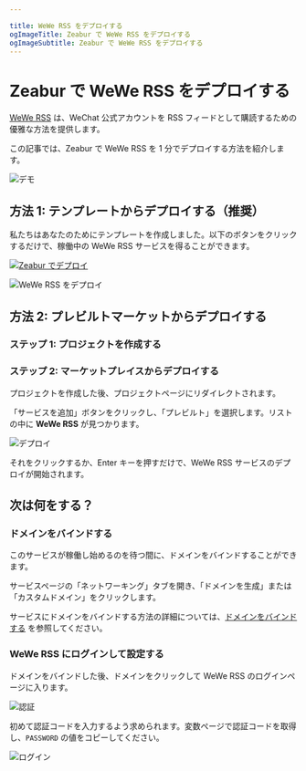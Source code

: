 ```yaml
---

title: WeWe RSS をデプロイする
ogImageTitle: Zeabur で WeWe RSS をデプロイする
ogImageSubtitle: Zeabur で WeWe RSS をデプロイする
---
```


# Zeabur で WeWe RSS をデプロイする

[WeWe RSS](https://github.com/cooderl/wewe-rss) は、WeChat 公式アカウントを RSS フィードとして購読するための優雅な方法を提供します。

この記事では、Zeabur で WeWe RSS を 1 分でデプロイする方法を紹介します。

![デモ](https://raw.githubusercontent.com/cooderl/wewe-rss/main/assets/preview1.png)

## 方法 1: テンプレートからデプロイする（推奨）

私たちはあなたのためにテンプレートを作成しました。以下のボタンをクリックするだけで、稼働中の WeWe RSS サービスを得ることができます。

[![Zeabur でデプロイ](https://zeabur.com/button.svg)](https://zeabur.com/templates/DI9BBD)

![WeWe RSS をデプロイ](/marketplace/wewe-rss/template.png)

## 方法 2: プレビルトマーケットからデプロイする

### ステップ 1: プロジェクトを作成する

<CreateProject />

### ステップ 2: マーケットプレイスからデプロイする

プロジェクトを作成した後、プロジェクトページにリダイレクトされます。

「サービスを追加」ボタンをクリックし、「プレビルト」を選択します。リストの中に **WeWe RSS** が見つかります。

![デプロイ](/marketplace/wewe-rss/deploy.png)

それをクリックするか、Enter キーを押すだけで、WeWe RSS サービスのデプロイが開始されます。

## 次は何をする？

### ドメインをバインドする

このサービスが稼働し始めるのを待つ間に、ドメインをバインドすることができます。

サービスページの「ネットワーキング」タブを開き、「ドメインを生成」または「カスタムドメイン」をクリックします。

サービスにドメインをバインドする方法の詳細については、[ドメインをバインドする](../deploy/domain-binding) を参照してください。

### WeWe RSS にログインして設定する

ドメインをバインドした後、ドメインをクリックして WeWe RSS のログインページに入ります。

![認証](/marketplace/wewe-rss/auth.png)

初めて認証コードを入力するよう求められます。変数ページで認証コードを取得し、`PASSWORD` の値をコピーしてください。

![ログイン](/marketplace/wewe-rss/copy.png)